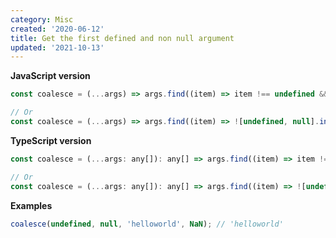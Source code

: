```yaml
---
category: Misc
created: '2020-06-12'
title: Get the first defined and non null argument
updated: '2021-10-13'
---
```


**JavaScript version**

```js
const coalesce = (...args) => args.find((item) => item !== undefined && item !== null);

// Or
const coalesce = (...args) => args.find((item) => ![undefined, null].includes(item));
```

**TypeScript version**

```js
const coalesce = (...args: any[]): any[] => args.find((item) => item !== undefined && item !== null);

// Or
const coalesce = (...args: any[]): any[] => args.find((item) => ![undefined, null].includes(item));
```

**Examples**

```js
coalesce(undefined, null, 'helloworld', NaN); // 'helloworld'
```
